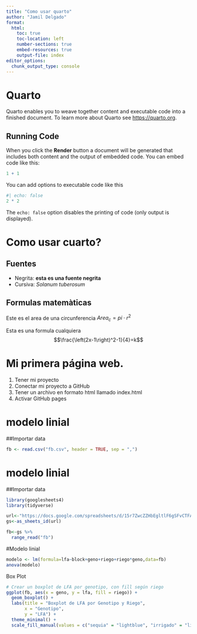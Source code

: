```yaml
---
title: "Como usar quarto"
author: "Jamil Delgado"
format:
  html:
    toc: true
    toc-location: left
    number-sections: true
    embed-resources: true
    output-file: index 
editor_options: 
  chunk_output_type: console
---
```


# Quarto

Quarto enables you to weave together content and executable code into a finished document. To learn more about Quarto see <https://quarto.org>.

## Running Code

When you click the **Render** button a document will be generated that includes both content and the output of embedded code. You can embed code like this:

```r
1 + 1
```

You can add options to executable code like this

```r
#| echo: false
2 * 2
```

The `echo: false` option disables the printing of code (only output is displayed).

# Como usar cuarto?

## Fuentes

-   Negrita: **esta es una fuente negrita**
-   Cursiva: *Solanum tuberosum*

## Formulas matemàticas

Este es el area de una circunferencia $Area_{c}=pi\cdot r^2$

Esta es una formula cualquiera $$\frac{\left(2x-1\right)^2-1}{4}=k$$

# Mi primera página web.

1.  Tener mi proyecto
2.  Conectar mi proyecto a GitHub
3.  Tener un archivo en formato html llamado index.html
4.  Activar GitHub pages

# modelo linial 
##Importar data
```r
fb <- read.csv("fb.csv", header = TRUE, sep = ",")
```

# modelo linial 
##Importar data
```r
library(googlesheets4)
library(tidyverse)

url<-"https://docs.google.com/spreadsheets/d/15r7ZwcZZHbEgltlF6gSFvCTFA-CFzVBWwg3mFlRyKPs/edit?gid=172957346#gid=172957346"
gs<-as_sheets_id(url)

fb<-gs %>%
  range_read("fb")
```
#Modelo linial 
```r
modelo <- lm(formula=lfa~block+geno+riego+riego*geno,data=fb)
anova(modelo)

```
Box Plot 
```r
# Crear un boxplot de LFA por genotipo, con fill según riego
ggplot(fb, aes(x = geno, y = lfa, fill = riego)) +
  geom_boxplot() +
  labs(title = "Boxplot de LFA por Genotipo y Riego",
       x = "Genotipo",
       y = "LFA") +
  theme_minimal() +
  scale_fill_manual(values = c("sequia" = "lightblue", "irrigado" = "lightgreen"))
```

